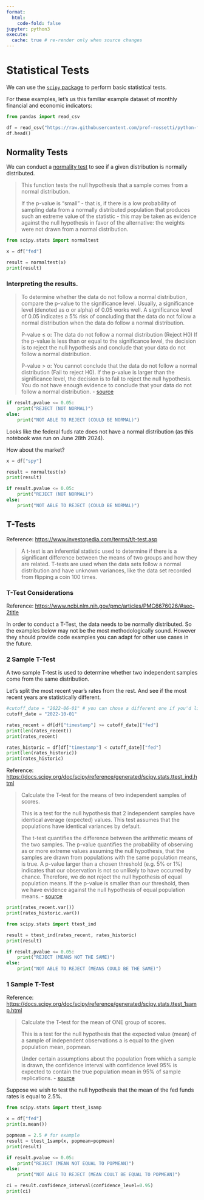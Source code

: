 ```yaml
---
format:
  html:
    code-fold: false
jupyter: python3
execute:
  cache: true # re-render only when source changes
---
```


# Statistical Tests

We can use the [`scipy` package](https://pypi.org/project/scipy/) to perform basic statistical tests.

For these examples, let's us this familiar example dataset of monthly financial and economic indicators:

```python
from pandas import read_csv

df = read_csv("https://raw.githubusercontent.com/prof-rossetti/python-for-finance/main/docs/data/monthly-indicators.csv")
df.head()
```


## Normality Tests

We can conduct a [normality test](https://docs.scipy.org/doc/scipy/reference/generated/scipy.stats.normaltest.html) to see if a given distribution is normally distributed.

> This function tests the null hypothesis that a sample comes from a normal distribution.
>
> If the p-value is "small" - that is, if there is a low probability of sampling data from a normally distributed population that produces such an extreme value of the statistic - this may be taken as evidence against the null hypothesis in favor of the alternative: the weights were not drawn from a normal distribution.


```python
from scipy.stats import normaltest

x = df["fed"]

result = normaltest(x)
print(result)
```

### Interpreting the results.


> To determine whether the data do not follow a normal distribution, compare the p-value to the significance level. Usually, a significance level (denoted as α or alpha) of 0.05 works well. A significance level of 0.05 indicates a 5% risk of concluding that the data do not follow a normal distribution when the data do follow a normal distribution.
>
> P-value ≤ α: The data do not follow a normal distribution (Reject H0)
> If the p-value is less than or equal to the significance level, the decision is to reject the null hypothesis and conclude that your data do not follow a normal distribution.
>
> P-value > α: You cannot conclude that the data do not follow a normal distribution (Fail to reject H0). If the p-value is larger than the significance level, the decision is to fail to reject the null hypothesis. You do not have enough evidence to conclude that your data do not follow a normal distribution. - [source](https://support.minitab.com/en-us/minitab/21/help-and-how-to/statistics/basic-statistics/how-to/normality-test/interpret-the-results/key-results/
)


```python

if result.pvalue <= 0.05:
    print("REJECT (NOT NORMAL)")
else:
    print("NOT ABLE TO REJECT (COULD BE NORMAL)")
```

Looks like the federal fuds rate does not have a normal distribution (as this notebook was run on June 28th 2024).

How about the market?


```python
x = df["spy"]

result = normaltest(x)
print(result)

if result.pvalue <= 0.05:
    print("REJECT (NOT NORMAL)")
else:
    print("NOT ABLE TO REJECT (COULD BE NORMAL)")
```


## T-Tests

Reference: <https://www.investopedia.com/terms/t/t-test.asp>

> A t-test is an inferential statistic used to determine if there is a significant difference between the means of two groups and how they are related. T-tests are used when the data sets follow a normal distribution and have unknown variances, like the data set recorded from flipping a coin 100 times.

### T-Test Considerations

Reference: <https://www.ncbi.nlm.nih.gov/pmc/articles/PMC6676026/#sec-2title>

In order to conduct a T-Test, the data needs to be normally distributed. So the examples below may not be the most methodologically sound. However they should provide code examples you can adapt for other use cases in the future.

### 2 Sample T-Test

A two sample T-test is used to determine whether two independent samples come from the same distribution.


Let's split the most recent year's rates from the rest. And see if the most recent years are statistically different.

```python

#cutoff_date = "2022-06-01" # you can chose a different one if you'd like
cutoff_date = "2022-10-01"

rates_recent = df[df["timestamp"] >= cutoff_date]["fed"]
print(len(rates_recent))
print(rates_recent)
```

```python
rates_historic = df[df["timestamp"] < cutoff_date]["fed"]
print(len(rates_historic))
print(rates_historic)
```

Reference: <https://docs.scipy.org/doc/scipy/reference/generated/scipy.stats.ttest_ind.html>

> Calculate the T-test for the means of two independent samples of scores.
>
> This is a test for the null hypothesis that 2 independent samples have identical average (expected) values. This test assumes that the populations have identical variances by default.
>
> The t-test quantifies the difference between the arithmetic means of the two samples. The p-value quantifies the probability of observing as or more extreme values assuming the null hypothesis, that the samples are drawn from populations with the same population means, is true. A p-value larger than a chosen threshold (e.g. 5% or 1%) indicates that our observation is not so unlikely to have occurred by chance. Therefore, we do not reject the null hypothesis of equal population means. If the p-value is smaller than our threshold, then we have evidence against the null hypothesis of equal population means. - [source](https://docs.scipy.org/doc/scipy/reference/generated/scipy.stats.ttest_ind.html)

```python
print(rates_recent.var())
print(rates_historic.var())
```

```python
from scipy.stats import ttest_ind

result = ttest_ind(rates_recent, rates_historic)
print(result)

if result.pvalue <= 0.05:
    print("REJECT (MEANS NOT THE SAME)")
else:
    print("NOT ABLE TO REJECT (MEANS COULD BE THE SAME)")
```


### 1 Sample T-Test

Reference: <https://docs.scipy.org/doc/scipy/reference/generated/scipy.stats.ttest_1samp.html>


> Calculate the T-test for the mean of ONE group of scores.
>
> This is a test for the null hypothesis that the expected value (mean) of a sample of independent observations a is equal to the given population mean, popmean.
>
> Under certain assumptions about the population from which a sample is drawn, the confidence interval with confidence level 95% is expected to contain the true population mean in 95% of sample replications. - [source](https://docs.scipy.org/doc/scipy/reference/generated/scipy.stats.ttest_1samp.html)

Suppose we wish to test the null hypothesis that the mean of the fed funds rates is equal to 2.5%.

```python
from scipy.stats import ttest_1samp

x = df["fed"]
print(x.mean())

popmean = 2.5 # for example
result = ttest_1samp(x, popmean=popmean)
print(result)

if result.pvalue <= 0.05:
    print("REJECT (MEAN NOT EQUAL TO POPMEAN)")
else:
    print("NOT ABLE TO REJECT (MEAN COULT BE EQUAL TO POPMEAN)")
```

```python
ci = result.confidence_interval(confidence_level=0.95)
print(ci)
```
